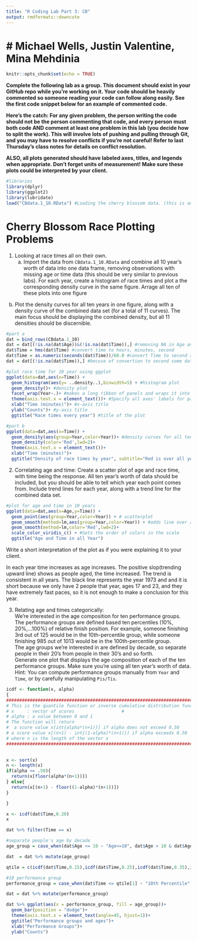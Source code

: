 ```yaml
---
title: "R Coding Lab Part 3: CB"
output: rmdformats::downcute
---
```

# # Michael Wells, Justin Valentine, Mina Mehdinia

```r
knitr::opts_chunk$set(echo = TRUE)
```

**Complete the following lab as a group. This document should exist in your GitHub repo while you're working on it. Your code should be heavily commented so someone reading your code can follow along easily. See the first code snippet below for an example of commented code.**

**Here's the catch: For any given problem, the person writing the code should not be the person commenting that code, and every person must both code AND comment at least one problem in this lab (you decide how to split the work). This will involve lots of pushing and pulling through Git, and you may have to resolve conflicts if you're not careful! Refer to last Thursday's class notes for details on conflict resolution.**

**ALSO, all plots generated should have labeled axes, titles, and legends when appropriate. Don't forget units of measurement! Make sure these plots could be interpreted by your client.**


```r
#libraries
library(dplyr)
library(ggplot2)
library(lubridate)
load("CBdata.1_10.RData") #Loading the cherry blossom data. (this is an example of a properly commented line of code)
```
# Cherry Blossom Race Plotting Problems

1) Looking at race times all on their own.
    a) Import the data from `CBdata.1_10.RData` and combine all 10 year's worth of data into one data frame, removing observations with missing age or time data (this should be very similar to previous labs). For each year, create a histogram of race times and plot a the corresponding density curve in the same figure. Arrage all ten of these plots into one figure 
    
b) Plot the density curves for all ten years in one figure, along with a density curve of the combined data set (for a total of 11 curves). The main focus should be displaying the combined density, but all 11 densities should be discernible.

```r
#part a
dat = bind_rows(CBdata.1_10)
dat = dat[(!is.na(dat$Age))&(!is.na(dat$Time)),] #removing NA in Age and Time observation
dat$Time = hms(dat$Time) #convert time to hours, minutes, second
dat$Time = as.numeric(seconds(dat$Time))/60.0 #convert Time to second and to double
dat = dat[(!is.na(dat$Time)),] #becuse of convertion to second some data will give NA, and becuase of that, we remove NA again

#plot race time for 10 year using ggplot
ggplot(data=dat,aes(x=Time)) + 
  geom_histogram(aes(y= ..density..),binwidth=5) + #histogram plot
  geom_density()+ #density plot
  facet_wrap(Year~.)+ #makes a long ribbon of panels and wraps it into 2d
  theme(axis.text.x = element_text())+ #Specify all axes' labels for panel
  xlab("Time (minutes)")+ #x-axis title
  ylab("Counts")+ #y-axis title
  ggtitle("Race times every year") #title of the plot

```

```r
#part b
ggplot(data=dat,aes(x=Time)) + 
  geom_density(aes(group=Year,color=Year))+ #density curves for all ten years
  geom_density(color='Red',lwd=2)+
  theme(axis.text.x = element_text())+
  xlab("Time (minutes)")+
  ggtitle("Density of race times by year", subtitle="Red is over all years")
```
  
2) Correlating age and time: Create a scatter plot of age and race time, with time being the response. All ten year's worth of data should be included, but you should be able to tell which year each point comes from. Include trend lines for each year, along with a trend line for the combined data set.
```r
#plot for age and time in 10 years
ggplot(data=dat,aes(x=Age,y=Time)) + 
  geom_point(aes(group=Year,color=Year)) + # scatterplot
  geom_smooth(method=lm,aes(group=Year,color=Year)) + #adds line over a plot
  geom_smooth(method=lm,color='Red',lwd=2)+
  scale_color_viridis_c() + #Sets the order of colors in the scale
  ggtitle("Age and Time in all Year")
```

Write a short interpretation of the plot as if you were explaining it to your client.

In each year time increases as age increases. The positive slop(trending upward line) shows as people aged, the time increased. The trend is consistent in all years. The black line represents the year 1973 and and it is short because we only have 2 people that year, ages 17 and 23, and they have extremely fast paces, so it is not enough to make a conclusion for this year. 


3) Relating age and times categorically:  
We're interested in the age composition for ten performance groups. The performance groups are defined based ten percentiles (10%, 20%,...100%) of relative finish position. For example, someone finishing 3rd out of 125 would be in the 10th-percentile group, while someone finishing 985 out of 1013 would be in the 100th-percentile group.  
The age groups we're interested in are defined by decade, so separate people in their 20's from people in their 30's and so forth.  
Generate one plot that displays the age composition of each of the ten performance groups. Make sure you're using all ten year's worth of data.  
Hint: You can compute performance groups manually from `Year` and `Time`, or by carefully manipulating `Pis/Tis`.


```r
icdf <- function(x, alpha)
{
############################################################################
# This is the quantile function or inverse cumulative distribution function# 
# x     : vector of scores                  #
# alpha : a value between 0 and 1                                          #
# The function will return                                                 #
#  a score value x[int{alpha*(n+1)}] if alpha does not exceed 0.50         #
# a score value x[(n+1) - int{(1-alpha)*(n+1)}] if alpha exceeds 0.50      #
# where n is the length of the vector x                                    #
############################################################################
   

x <- sort(x)
n <- length(x)
if(alpha <= .50){
  return(x[floor(alpha*(n+1))])
} else{
  return(x[(n+1) - floor((1-alpha)*(n+1))])
}

}
```

```r
x <- icdf(dat$Time,0.20)
x
```

```r
dat %>% filter(Time == x)
```

```r
#separate people's age by decade
age_group = case_when(dat$Age <= 10 ~ "Age<=10", dat$Age > 10 & dat$Age <=20 ~ "10 < Age <= 20", dat$Age > 20 & dat$Age <=30 ~ "20 < Age <= 30", dat$Age > 30 & dat$Age <=40 ~ "30 < Age <= 40", dat$Age > 40 & dat$Age<=50 ~ "40 < Age <= 50", dat$Age > 50 & dat$Age <= 60 ~ "50 < Age <= 60",dat$Age > 60 & dat$Age <= 70 ~ "60 < Age <= 70",dat$Age > 70 & dat$Age <=80 ~ "70 < Age <= 80", dat$Age > 80 ~ "Age > 80")

dat  = dat %>% mutate(age_group)

qtile = c(icdf(dat$Time,0.15),icdf(dat$Time,0.25),icdf(dat$Time,0.35),icdf(dat$Time,0.45),icdf(dat$Time,0.55),icdf(dat$Time,0.65),icdf(dat$Time,0.75),icdf(dat$Time,0.85),icdf(dat$Time,0.95))

#10 performance group
performance_group = case_when(dat$Time <= qtile[1] ~ "10th Percentile", dat$Time > qtile[1] & dat$Time <= qtile[2] ~ "20th Percentile", dat$Time > qtile[2] & dat$Time <= qtile[3] ~ "30th Percentile", dat$Time > qtile[3] & dat$Time <= qtile[4] ~ "40th Percentile" , dat$Time > qtile[4] & dat$Time <= qtile[5] ~ "50th Percentile", dat$Time > qtile[5] & dat$Time <= qtile[6] ~ "60th Percentile",dat$Time > qtile[6] & dat$Time <= qtile[7] ~ "70th Percentile",dat$Time > qtile[7] & dat$Time <= qtile[8] ~ "80th Percentile", dat$Time > qtile[8] & dat$Time <= qtile[9] ~ "90th Percentile", dat$Time > qtile[9] ~ "100th Percentile")

dat = dat %>% mutate(performance_group)
```


```r
dat %>% ggplot(aes(x = performance_group, fill = age_group))+
  geom_bar(position = "dodge")+ 
  theme(axis.text.x = element_text(angle=45, hjust=1))+
  ggtitle("Performance groups and ages")+
  xlab("Performance Groups")+
  ylab("Counts")
```


